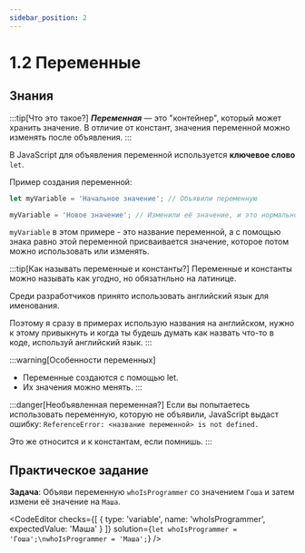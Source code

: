 ```yaml
---
sidebar_position: 2
---
```



# 1.2 Переменные

## Знания

:::tip[Что это такое?]
___Переменная___ — это "контейнер", который может хранить значение. В отличие от констант, значения переменной можно изменять после объявления.
:::

В JavaScript для объявления переменной используется __ключевое слово__ `let`.

Пример создания переменной:

```javascript
let myVariable = 'Начальное значение'; // Объявили переменную

myVariable = 'Новое значение'; // Изменили её значение, и это нормально!
```

`myVariable` в этом примере - это название переменной, а с помощью знака равно этой переменной присваивается значение, которое потом можно использовать или изменять.

:::tip[Как называть переменные и константы?]
Переменные и константы можно называть как угодно, но обязатнльно на латинице.

Среди разработчиков принято использовать английский язык для именования.

Поэтому я сразу в примерах использую названия на английском, нужно к этому привыкнуть и когда ты будешь думать как назвать что-то в коде, используй английский язык.
:::

:::warning[Особенности переменных]
- Переменные создаются с помощью let.
- Их значения можно менять.
:::

:::danger[Необъявленная переменная?]
Если вы попытаетесь использовать переменную, которую не объявили, JavaScript выдаст ошибку: `ReferenceError: <название переменной> is not defined.`

Это же относится и к константам, если помнишь.
:::

## Практическое задание

__Задача__: Объяви переменную `whoIsProgrammer` со значением `Гоша` и затем измени её значение на `Маша`.

<CodeEditor checks={[ { type: 'variable', name: 'whoIsProgrammer', expectedValue: 'Маша' } ]} solution={`let whoIsProgrammer = 'Гоша';\nwhoIsProgrammer = 'Маша';`} />
